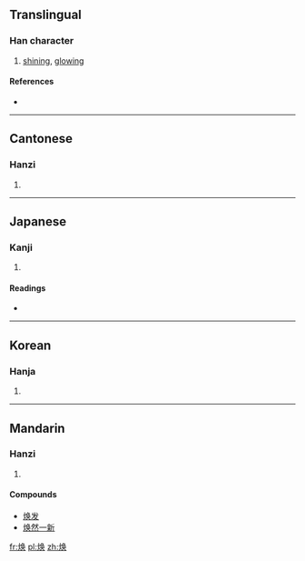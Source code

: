 {{also|煥}}
==Translingual==

===Han character===
{{Han char|rn=86|rad=火|as=07|sn=11|four=|canj=火弓月大 (FNBK), X火弓月大 (XFNBK)}}

# [[shining]], [[glowing]]

====References====
* {{Han ref|kx=0673.111|hdz=32205.080|uh=7115|ud=28949}}

----

==Cantonese==

===Hanzi===
{{yue-hanzi|jyut=|y=wun6|tra=煥}}

# {{defn|Cantonese|sort=火07}}

----

==Japanese==

===Kanji===
{{ja-kanji|grade=|rs=火07}}

# {{defn|Japanese|sort=火07}}

====Readings====
* {{ja-readings|on=[[かん]] (kan)|kun=[[あきらか]] (akiraka)}}

----

==Korean==

===Hanja===
{{ko-hanja|hangeul=환|eumhun=|rv=hwan|mr=hwan|y=hwan}}

# {{defn|Korean|sort=火07}}

----

==Mandarin==

===Hanzi===
{{cmn-hanzi|tra=煥|pin=[[huàn]] ([[huan4]])|wg=huan<sup>4</sup>}}

# {{defn|Mandarin|sort=火07}}

====Compounds====
* [[焕发]]
* [[焕然一新]]

[[fr:焕]]
[[pl:焕]]
[[zh:焕]]